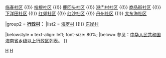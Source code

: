 {{Navbox
|name = 三亚市河东区行政区划
|title = '''[[河东区 (三亚市)|河东区]]行政区划'''
|above = 行政隶属：[[中华人民共和国]][[海南省]][[三亚市]]　　管委会驻地：[[月川社区]]
|state = {{{state<includeonly>|collapsed</includeonly>}}}

|group1 = '''[[社区]]'''：
|list1 = [[月川社区]] {{!}} [[临春社区]] {{!}} [[榕根社区]] {{!}} [[鹿回头社区]] {{!}} [[港门村社区]] {{!}} [[商品街社区]] {{!}} [[下洋田社区]] {{!}} [[红郊社区]] {{!}} [[红沙社区]] {{!}} [[丹州社区]] {{!}} [[大东海社区]] 

|group2 = '''[[行政村]]：'''
|list2 = [[海罗村民委员会|海罗村]] {{!}} [[东岸村民委员会|东岸村]] 

|belowstyle = text-align: left; font-size: 80%;
|below= 参见：[[中华人民共和国海南省乡级以上行政区列表]]。
}}<noinclude>

[[Category:中国乡级行政区划模板|H]]
[[Category:海南省乡级行政区划模板|H]]

</noinclude>